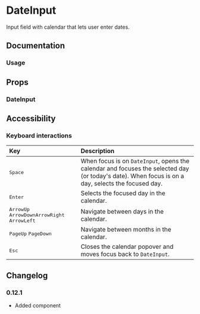 
# DateInput

Input field with calendar that lets user enter dates.

## Documentation

### Usage

<Demo component="date-input/usage" />

## Props

### DateInput

<PropsTable component="DateInput" />

## Accessibility

### Keyboard interactions

| Key                                                                                                                                                                                      | Description                                                                                                                                       |
| :--------------------------------------------------------------------------------------------------------------------------------------------------------------------------------------- | :------------------------------------------------------------------------------------------------------------------------------------------------ |
| <Kbd>Space</Kbd>                                                                                                                                                                         | When focus is on `DateInput`, opens the calendar and focuses the selected day (or today's date). When focus is on a day, selects the focused day. |
| <Kbd>Enter</Kbd>                                                                                                                                                                         | Selects the focused day in the calendar.                                                                                                          |
| <Flex gap="8"><Flex flexDirection="row" gap="8"><Kbd>ArrowUp</Kbd> <Kbd>ArrowDown</Kbd></Flex><Flex flexDirection="row" gap="8"><Kbd>ArrowRight</Kbd> <Kbd>ArrowLeft</Kbd></Flex></Flex> | Navigate between days in the calendar.                                                                                                            |
| <Flex flexDirection="row" gap="8"><Kbd>PageUp</Kbd> <Kbd>PageDown</Kbd></Flex>                                                                                                           | Navigate between months in the calendar.                                                                                                          |
| <Kbd>Esc</Kbd>                                                                                                                                                                           | Closes the calendar popover and moves focus back to `DateInput`.                                                                                  |

## Changelog

### 0.12.1

- Added component
